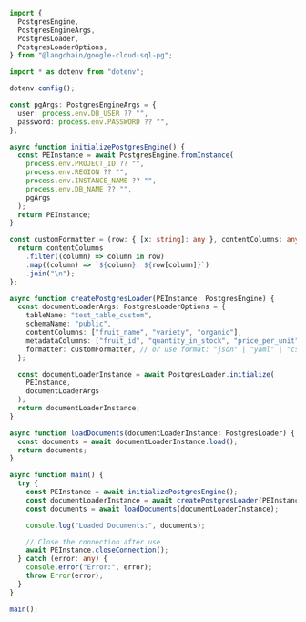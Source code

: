 ```typescript
import {
  PostgresEngine,
  PostgresEngineArgs,
  PostgresLoader,
  PostgresLoaderOptions,
} from "@langchain/google-cloud-sql-pg";

import * as dotenv from "dotenv";

dotenv.config();

const pgArgs: PostgresEngineArgs = {
  user: process.env.DB_USER ?? "",
  password: process.env.PASSWORD ?? "",
};

async function initializePostgresEngine() {
  const PEInstance = await PostgresEngine.fromInstance(
    process.env.PROJECT_ID ?? "",
    process.env.REGION ?? "",
    process.env.INSTANCE_NAME ?? "",
    process.env.DB_NAME ?? "",
    pgArgs
  );
  return PEInstance;
}

const customFormatter = (row: { [x: string]: any }, contentColumns: any[]) => {
  return contentColumns
    .filter((column) => column in row)
    .map((column) => `${column}: ${row[column]}`)
    .join("\n");
};

async function createPostgresLoader(PEInstance: PostgresEngine) {
  const documentLoaderArgs: PostgresLoaderOptions = {
    tableName: "test_table_custom",
    schemaName: "public",
    contentColumns: ["fruit_name", "variety", "organic"],
    metadataColumns: ["fruit_id", "quantity_in_stock", "price_per_unit"],
    formatter: customFormatter, // or use format: "json" | "yaml" | "csv" | "text"
  };

  const documentLoaderInstance = await PostgresLoader.initialize(
    PEInstance,
    documentLoaderArgs
  );
  return documentLoaderInstance;
}

async function loadDocuments(documentLoaderInstance: PostgresLoader) {
  const documents = await documentLoaderInstance.load();
  return documents;
}

async function main() {
  try {
    const PEInstance = await initializePostgresEngine();
    const documentLoaderInstance = await createPostgresLoader(PEInstance);
    const documents = await loadDocuments(documentLoaderInstance);

    console.log("Loaded Documents:", documents);

    // Close the connection after use
    await PEInstance.closeConnection();
  } catch (error: any) {
    console.error("Error:", error);
    throw Error(error);
  }
}

main();
```